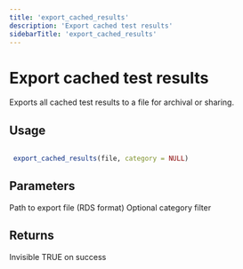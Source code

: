 ```yaml
---
title: 'export_cached_results'
description: 'Export cached test results'
sidebarTitle: 'export_cached_results'
---
```


# Export cached test results


 Exports all cached test results to a file for archival or sharing.


## Usage

```r

 export_cached_results(file, category = NULL)

```

## Parameters

<ParamField body="file" type="any">
  Path to export file (RDS format)
</ParamField>
<ParamField body="category" type="any">
  Optional category filter
</ParamField>

## Returns


 Invisible TRUE on success
